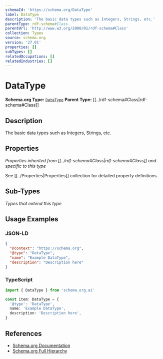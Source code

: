 ```yaml
---
schemaId: 'https://schema.org/DataType'
label: DataType
description: 'The basic data types such as Integers, Strings, etc.'
parentType: rdf-schema#Class
parentUrl: 'http://www.w3.org/2000/01/rdf-schema#Class'
collection: Types
source: schema.org
version: '27.01'
properties: []
subTypes: []
relatedOccupations: []
relatedIndustries: []
---
```

# DataType

**Schema.org Type:** [`DataType`](https://schema.org/DataType)
**Parent Type:** [[../rdf-schema#Class|rdf-schema#Class]]

## Description

The basic data types such as Integers, Strings, etc.

## Properties

*Properties inherited from [[../rdf-schema#Class|rdf-schema#Class]] and specific to this type*

See [[../Properties|Properties]] collection for detailed property definitions.

## Sub-Types

*Types that extend this type*

## Usage Examples

### JSON-LD

```json
{
  "@context": "https://schema.org",
  "@type": "DataType",
  "name": "Example DataType",
  "description": "Description here"
}
```

### TypeScript

```typescript
import { DataType } from 'schema.org.ai'

const item: DataType = {
  '@type': 'DataType',
  name: 'Example DataType',
  description: 'Description here',
}
```

## References

- [Schema.org Documentation](https://schema.org/DataType)
- [Schema.org Full Hierarchy](https://schema.org/docs/full.html)

